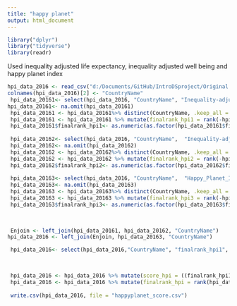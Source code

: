 ```yaml
---
title: "happy planet"
output: html_document
---
```


```r
library("dplyr")
library("tidyverse")
library(readr)
```


Used inequality adjusted life expectancy, inequality adjusted well being and happy planet index
```r
hpi_data_2016 <- read_csv("d:/Documents/GitHub/IntroDSproject/Original Data/hpi-data-2016.csv")
colnames(hpi_data_2016)[2] <- "CountryName"
 hpi_data_20161<- select(hpi_data_2016, "CountryName", "Inequality-adjusted_Life_Expectancy")
hpi_data_20161<- na.omit(hpi_data_20161)
 hpi_data_20161 <- hpi_data_20161%>% distinct(CountryName, .keep_all = TRUE)
 hpi_data_20161 <- hpi_data_20161 %>% mutate(finalrank_hpi1 = rank(-hpi_data_20161$`Inequality-adjusted_Life_Expectancy`))
 hpi_data_20161$finalrank_hpi1<- as.numeric(as.factor(hpi_data_20161$finalrank_hpi1))
 
 hpi_data_20162<- select(hpi_data_2016, "CountryName",  "Inequality-adjusted_Wellbeing")
 hpi_data_20162<- na.omit(hpi_data_20162)
 hpi_data_20162 <- hpi_data_20162%>% distinct(CountryName, .keep_all = TRUE)
 hpi_data_20162 <- hpi_data_20162 %>% mutate(finalrank_hpi2 = rank(-hpi_data_20162$`Inequality-adjusted_Wellbeing`))
 hpi_data_20162$finalrank_hpi2<- as.numeric(as.factor(hpi_data_20162$finalrank_hpi2))
 
 hpi_data_20163<- select(hpi_data_2016, "CountryName",  "Happy_Planet_Index")
 hpi_data_20163<- na.omit(hpi_data_20163)
 hpi_data_20163 <- hpi_data_20163%>% distinct(CountryName, .keep_all = TRUE)
 hpi_data_20163 <- hpi_data_20163 %>% mutate(finalrank_hpi3 = rank(-hpi_data_20163$Happy_Planet_Index))
 hpi_data_20163$finalrank_hpi3<- as.numeric(as.factor(hpi_data_20163$finalrank_hpi3))
 

 
 Enjoin <- left_join(hpi_data_20161, hpi_data_20162, "CountryName")
hpi_data_2016 <- left_join(Enjoin, hpi_data_20163, "CountryName")

 hpi_data_2016<- select(hpi_data_2016,"CountryName", "finalrank_hpi1", "finalrank_hpi2", "finalrank_hpi3")
 

 
 hpi_data_2016 <- hpi_data_2016 %>% mutate(score_hpi = ((finalrank_hpi1 + finalrank_hpi2 + finalrank_hpi3)/3))
 hpi_data_2016 <- hpi_data_2016 %>% mutate(finalrank_hpi = rank(hpi_data_2016$score_hpi))
 
 write.csv(hpi_data_2016, file = "happyplanet_score.csv")
```

